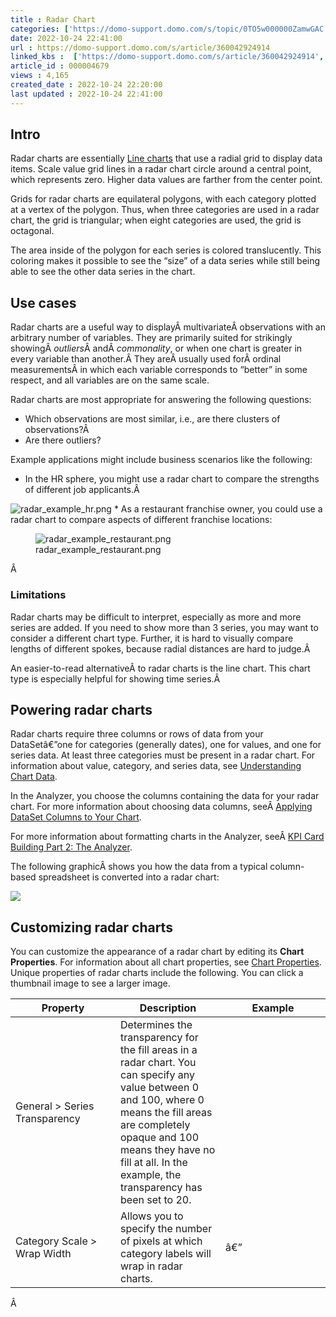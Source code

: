 ```yaml
---
title : Radar Chart
categories: ['https://domo-support.domo.com/s/topic/0TO5w000000ZamwGAC']
date: 2022-10-24 22:41:00
url : https://domo-support.domo.com/s/article/360042924914
linked_kbs :  ['https://domo-support.domo.com/s/article/360042924914', 'https://domo-support.domo.com/s/article/360042925494', 'https://domo-support.domo.com/s/knowledge-base', 'https://domo-support.domo.com/s/article/360043428713', 'https://domo-support.domo.com/s/article/360043429953', 'https://domo-support.domo.com/s/article/360042925154', 'https://domo-support.domo.com/s/article/360043428693', 'https://domo-support.domo.com/s/article/360042924274', 'https://domo-support.domo.com/s/article/360043429933', 'https://domo-support.domo.com/s/article/360043429693', 'https://domo-support.domo.com/s/topic/0TO5w000000ZamwGAC', 'https://domo-support.domo.com/s/article/360043428673', 'https://domo-support.domo.com/s/article/360043429913']
article_id : 000004679
views : 4,165
created_date : 2022-10-24 22:20:00
last updated : 2022-10-24 22:41:00
---
```




Intro
-----


Radar charts are essentially [Line charts](..\available_line_charts\index.html "Line Graph") that use a radial grid to display data items. Scale value grid lines in a radar chart circle around a central point, which represents zero. Higher data values are farther from the center point.


Grids for radar charts are equilateral polygons, with each category plotted at a vertex of the polygon. Thus, when three categories are used in a radar chart, the grid is triangular; when eight categories are used, the grid is octagonal.


The area inside of the polygon for each series is colored translucently. This coloring makes it possible to see the "size" of a data series while still being able to see the other data series in the chart.


Use cases
---------


Radar charts are a useful way to displayÂ multivariateÂ observations with an arbitrary number of variables. They are primarily suited for strikingly showingÂ *outliers*Â andÂ *commonality*, or when one chart is greater in every variable than another.Â They areÂ usually used forÂ ordinal measurementsÂ in which each variable corresponds to "better" in some respect, and all variables are on the same scale.


Radar charts are most appropriate for answering the following questions:



* Which observations are most similar, i.e., are there clusters of observations?Â
* Are there outliers?


Example applications might include business scenarios like the following:



* In the HR sphere, you might use a radar chart to compare the strengths of different job applicants.Â   
   
 ![radar_example_hr.png](radar_example_hr.png)
* As a restaurant franchise owner, you could use a radar chart to compare aspects of different franchise locations:  
   
 ![radar_example_restaurant.png](radar_example_restaurant.png)


Â 


### Limitations


Radar charts may be difficult to interpret, especially as more and more series are added. If you need to show more than 3 series, you may want to consider a different chart type. Further, it is hard to visually compare lengths of different spokes, because radial distances are hard to judge.Â 


An easier-to-read alternativeÂ to radar charts is the line chart. This chart type is especially helpful for showing time series.Â 


Powering radar charts
---------------------


Radar charts require three columns or rows of data from your DataSetâ€”one for categories (generally dates), one for values, and one for series data. At least three categories must be present in a radar chart. For information about value, category, and series data, see [Understanding Chart Data](..\understanding_chart_data\index.html "Understanding Chart Data").


In the Analyzer, you choose the columns containing the data for your radar chart. For more information about choosing data columns, seeÂ [Applying DataSet Columns to Your Chart](..\applying_dataset_columns_to_your_chart\index.html "Applying DataSet Columns to Your Chart").


For more information about formatting charts in the Analyzer, seeÂ [KPI Card Building Part 2: The Analyzer](..\analyzer_overview\index.html "KPI Card Building Part 2: The Card Builder").


The following graphicÂ shows you how the data from a typical column-based spreadsheet is converted into a radar chart:


![](2.png)


Customizing radar charts
------------------------


You can customize the appearance of a radar chart by editing its **Chart Properties**. For information about all chart properties, see [Chart Properties](..\applying_and_resetting_chart_properties\index.html "Chart Properties"). Unique properties of radar charts include the following. You can click a thumbnail image to see a larger image.




| Property | Description | Example |
| --- | --- | --- |
| General > Series Transparency | Determines the transparency for the fill areas in a radar chart. You can specify any value between 0 and 100, where 0 means the fill areas are completely opaque and 100 means they have no fill at all. In the example, the transparency has been set to 20. |  |
| Category Scale > Wrap Width | Allows you to specify the number of pixels at which category labels will wrap in radar charts. | â€” |


Â